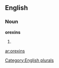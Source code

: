 ==English==

===Noun===
'''orexins'''

# {{plural of|[[orexin]]}}

[[Category:English plurals]]

[[ar:orexins]]